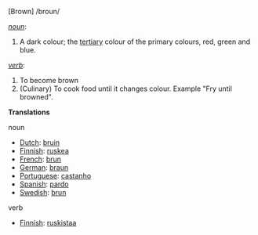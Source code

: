 [Brown]  /broun/

''[[noun]]'':

#A dark colour; the [[tertiary]] colour of the primary colours, red, green and blue.

''[[verb]]'':
#To become brown
#(Culinary) To cook food until it changes colour. Example "Fry until browned".


'''Translations'''

noun
*[[Dutch]]: [[bruin]]
*[[Finnish]]: [[ruskea]]
*[[French]]: [[brun]]
*[[German]]: [[braun]]
*[[Portuguese]]: [[castanho]]
*[[Spanish]]: [[pardo]]
*[[Swedish]]: [[brun]]

verb
*[[Finnish]]: [[ruskistaa]]